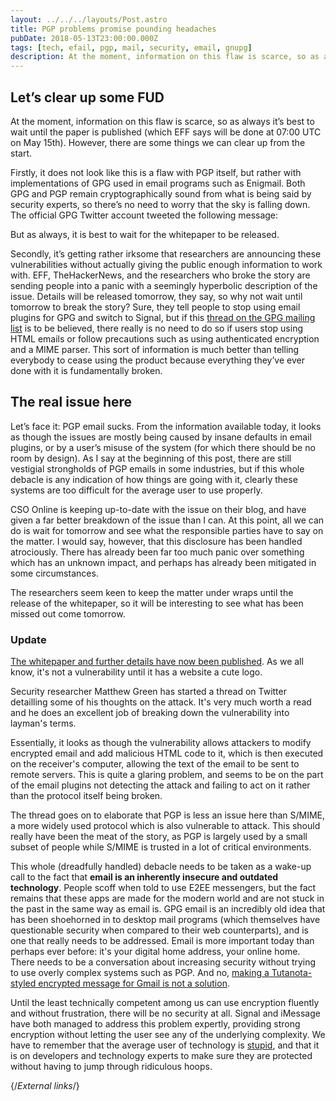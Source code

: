 ```yaml
---
layout: ../../../layouts/Post.astro
title: PGP problems promise pounding headaches
pubDate: 2018-05-13T23:00:00.000Z
tags: [tech, efail, pgp, mail, security, email, gnupg]
description: At the moment, information on this flaw is scarce, so as always it’s best to wait until the paper is published. However, there are some things we can clear up from the start.
---
```



## Let’s clear up some FUD

At the moment, information on this flaw is scarce, so as always it’s best to wait until the paper is published (which EFF says will be done at 07:00 UTC on May 15th). However, there are some things we can clear up from the start.

Firstly, it does not look like this is a flaw with PGP itself, but rather with implementations of GPG used in email programs such as Enigmail. Both GPG and PGP remain cryptographically sound from what is being said by security experts, so there’s no need to worry that the sky is falling down. The official GPG Twitter account tweeted the following message:

<Tweet id="995931083584757760" />

But as always, it is best to wait for the whitepaper to be released.

Secondly, it’s getting rather irksome that researchers are announcing these vulnerabilities without actually giving the public enough information to work with. EFF, TheHackerNews, and the researchers who broke the story are sending people into a panic with a seemingly hyperbolic description of the issue. Details will be released tomorrow, they say, so why not wait until tomorrow to break the story? Sure, they tell people to stop using email plugins for GPG and switch to Signal, but if this [thread on the GPG mailing list][gpg-mailing-list] is to be believed, there really is no need to do so if users stop using HTML emails or follow precautions such as using authenticated encryption and a MIME parser. This sort of information is much better than telling everybody to cease using the product because everything they’ve ever done with it is fundamentally broken.

## The real issue here

Let’s face it: PGP email sucks. From the information available today, it looks as though the issues are mostly being caused by insane defaults in email plugins, or by a user’s misuse of the system (for which there should be no room by design). As I say at the beginning of this post, there are still vestigial strongholds of PGP emails in some industries, but if this whole debacle is any indication of how things are going with it, clearly these systems are too difficult for the average user to use properly.

CSO Online is keeping up-to-date with the issue on their blog, and have given a far better breakdown of the issue than I can. At this point, all we can do is wait for tomorrow and see what the responsible parties have to say on the matter. I would say, however, that this disclosure has been handled atrociously. There has already been far too much panic over something which has an unknown impact, and perhaps has already been mitigated in some circumstances.

<Tweet id="995929684750815233" />

The researchers seem keen to keep the matter under wraps until the release of the whitepaper, so it will be interesting to see what has been missed out come tomorrow.

<Tweet id="995936859980222464" />

### Update

[The whitepaper and further details have now been published][efail]. As we all know, it's not a vulnerability until it has a website a cute logo.

Security researcher Matthew Green has started a thread on Twitter detailling some of his thoughts on the attack. It's very much worth a read and he does an excellent job of breaking down the vulnerability into layman's terms.

<Tweet id="995989254143606789" />

Essentially, it looks as though the vulnerability allows attackers to modify encrypted email and add malicious HTML code to it, which is then executed on the receiver's computer, allowing the text of the email to be sent to remote servers. This is quite a glaring problem, and seems to be on the part of the email plugins not detecting the attack and failing to act on it rather than the protocol itself being broken.

<Tweet id="995993446283382784" />

The thread goes on to elaborate that PGP is less an issue here than S/MIME, a more widely used protocol which is also vulnerable to attack. This should really have been the meat of the story, as PGP is largely used by a small subset of people while S/MIME is trusted in a lot of critical environments.

This whole (dreadfully handled) debacle needs to be taken as a wake-up call to the fact that **email is an inherently insecure and outdated technology**. People scoff when told to use E2EE messengers, but the fact remains that these apps are made for the modern world and are not stuck in the past in the same way as email is. GPG email is an incredibly old idea that has been shoehorned in to desktop mail programs (which themselves have questionable security when compared to their web counterparts), and is one that really needs to be addressed. Email is more important today than perhaps ever before: it's your digital home address, your online home. There needs to be a conversation about increasing security without trying to use overly complex systems such as PGP. And no, [making a Tutanota-styled encrypted message for Gmail is not a solution][gmail-security].

Until the least technically competent among us can use encryption fluently and without frustration, there will be no security at all. Signal and iMessage have both managed to address this problem expertly, providing strong encryption without letting the user see any of the underlying complexity. We have to remember that the average user of technology is [stupid][users-stupid], and that it is on developers and technology experts to make sure they are protected without having to jump through ridiculous hoops.

{/*External links*/}

[efail]: https://efail.de/
[gmail-security]: https://www.theregister.co.uk/2018/04/16/google_gmail_security/
[gpg-mailing-list]: https://lists.gnupg.org/pipermail/gnupg-users/2018-May/060315.html
[users-stupid]: https://www.over-yonder.net/~fullermd/rants/winstupid/1